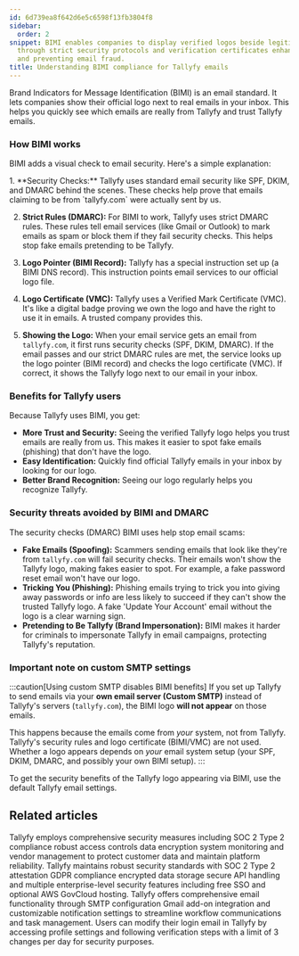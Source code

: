 ```yaml
---
id: 6d739ea8f642d6e5c6598f13fb3804f8
sidebar:
  order: 2
snippet: BIMI enables companies to display verified logos beside legitimate emails
  through strict security protocols and verification certificates enhancing trust
  and preventing email fraud.
title: Understanding BIMI compliance for Tallyfy emails
---
```



Brand Indicators for Message Identification (BIMI) is an email standard. It lets companies show their official logo next to real emails in your inbox. This helps you quickly see which emails are really from Tallyfy and trust Tallyfy emails.

### How BIMI works

BIMI adds a visual check to email security. Here's a simple explanation:

<Steps>
1.  **Security Checks:**
    Tallyfy uses standard email security like SPF, DKIM, and DMARC behind the scenes. These checks help prove that emails claiming to be from `tallyfy.com` were actually sent by us.

2.  **Strict Rules (DMARC):**
    For BIMI to work, Tallyfy uses strict DMARC rules. These rules tell email services (like Gmail or Outlook) to mark emails as spam or block them if they fail security checks. This helps stop fake emails pretending to be Tallyfy.

3.  **Logo Pointer (BIMI Record):**
    Tallyfy has a special instruction set up (a BIMI DNS record). This instruction points email services to our official logo file.

4.  **Logo Certificate (VMC):**
    Tallyfy uses a Verified Mark Certificate (VMC). It's like a digital badge proving we own the logo and have the right to use it in emails. A trusted company provides this.

5.  **Showing the Logo:**
    When your email service gets an email from `tallyfy.com`, it first runs security checks (SPF, DKIM, DMARC). If the email passes and our strict DMARC rules are met, the service looks up the logo pointer (BIMI record) and checks the logo certificate (VMC). If correct, it shows the Tallyfy logo next to our email in your inbox.
</Steps>

### Benefits for Tallyfy users

Because Tallyfy uses BIMI, you get:

*   **More Trust and Security:** Seeing the verified Tallyfy logo helps you trust emails are really from us. This makes it easier to spot fake emails (phishing) that don't have the logo.
*   **Easy Identification:** Quickly find official Tallyfy emails in your inbox by looking for our logo.
*   **Better Brand Recognition:** Seeing our logo regularly helps you recognize Tallyfy.

### Security threats avoided by BIMI and DMARC

The security checks (DMARC) BIMI uses help stop email scams:

*   **Fake Emails (Spoofing):** Scammers sending emails that look like they're from `tallyfy.com` will fail security checks. Their emails won't show the Tallyfy logo, making fakes easier to spot. For example, a fake password reset email won't have our logo.
*   **Tricking You (Phishing):** Phishing emails trying to trick you into giving away passwords or info are less likely to succeed if they can't show the trusted Tallyfy logo. A fake 'Update Your Account' email without the logo is a clear warning sign.
*   **Pretending to Be Tallyfy (Brand Impersonation):** BIMI makes it harder for criminals to impersonate Tallyfy in email campaigns, protecting Tallyfy's reputation.

### Important note on custom SMTP settings

:::caution[Using custom SMTP disables BIMI benefits]
If you set up Tallyfy to send emails via your **own email server (Custom SMTP)** instead of Tallyfy's servers (`tallyfy.com`), the BIMI logo **will not appear** on those emails.

This happens because the emails come from *your* system, not from Tallyfy. Tallyfy's security rules and logo certificate (BIMI/VMC) are not used. Whether a logo appears depends on *your* email system setup (your SPF, DKIM, DMARC, and possibly your own BIMI setup).
:::

To get the security benefits of the Tallyfy logo appearing via BIMI, use the default Tallyfy email settings.


## Related articles
<CardGrid>
<LinkTitleCard header="<b>Pro > Compliance</b>" href="/products/pro/compliance/" > Tallyfy employs comprehensive security measures including SOC 2 Type 2 compliance robust access controls data encryption system monitoring and vendor management to protect customer data and maintain platform reliability. </LinkTitleCard>
<LinkTitleCard header="<b>Miscellaneous > Terms & legals</b>" href="/products/pro/miscellaneous/terms-legals/" > Tallyfy maintains robust security standards with SOC 2 Type 2 attestation GDPR compliance encrypted data storage secure API handling and multiple enterprise-level security features including free SSO and optional AWS GovCloud hosting. </LinkTitleCard>
<LinkTitleCard header="<b>Integrations > Email and SMTP</b>" href="/products/pro/integrations/email/" > Tallyfy offers comprehensive email functionality through SMTP configuration Gmail add-on integration and customizable notification settings to streamline workflow communications and task management. </LinkTitleCard>
<LinkTitleCard header="<b>Personal Settings > Change my email address</b>" href="/products/pro/settings/personal-settings/how-can-i-change-my-email-address-in-tallyfy/" > Users can modify their login email in Tallyfy by accessing profile settings and following verification steps with a limit of 3 changes per day for security purposes. </LinkTitleCard>
</CardGrid>